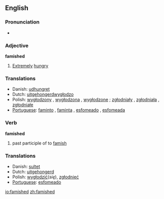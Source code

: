 ==English==

===Pronunciation===
*{{audio|en-us-famished.ogg|Audio (US)}}

===Adjective===
'''famished'''
#[[Extreme]]ly [[hungry]]

===Translations===
*Danish: [[udhungret]]
*Dutch: [[uitgehongerd]]wygłodzo
*Polish: [[wygłodzony]] {{m}}, [[wygłodzona]] {{f}}, [[wygłodzone]] {{n}} ; [[zgłodniały]] {{m}}, [[zgłodniała]] {{f}}, [[zgłodniałe]] {{n}} 
*[[Portuguese]]: [[faminto]] {{m}}, [[faminta]] {{f}}, [[esfomeado]] {{m}}, [[esfomeada]] {{f}}

===Verb===
'''famished'''
# past participle of to [[famish]]

===Translations===
*Danish: [[sultet]]
*Dutch: [[uitgehongerd]]
*Polish: [[wygłodzić]](''się''), [[zgłodnieć]]
*[[Portuguese]]: [[esfomeado]]

[[io:famished]]
[[zh:famished]]